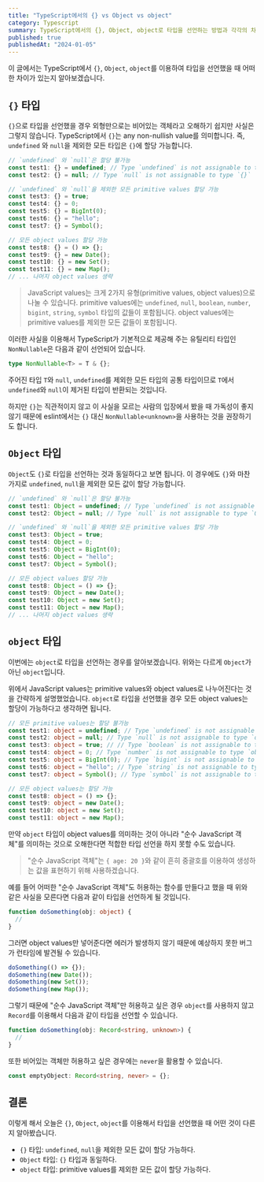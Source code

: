 ```yaml
---
title: "TypeScript에서의 {} vs Object vs object"
category: Typescript
summary: TypeScript에서의 {}, Object, object로 타입을 선언하는 방법과 각각의 차이점을 알아봅니다.
published: true
publishedAt: "2024-01-05"
---
```


이 글에서는 TypeScript에서 `{}`, `Object`, `object`를 이용하여 타입을 선언했을 때 어떠한 차이가 있는지 알아보겠습니다.

## `{}` 타입

`{}`으로 타입을 선언했을 경우 외형만으로는 비어있는 객체라고 오해하기 쉽지만 사실은 그렇지 않습니다.
TypeScript에서 `{}`는 any non-nullish value를 의미합니다. 즉, `undefined` 와 `null`을 제외한 모든 타입은 `{}`에 할당 가능합니다.

```ts
// `undefined` 와 `null`은 할당 불가능
const test1: {} = undefined; // Type `undefined` is not assignable to type `{}`.
const test2: {} = null; // Type `null` is not assignable to type `{}`

// `undefined` 와 `null`을 제외한 모든 primitive values 할당 가능
const test3: {} = true;
const test4: {} = 0;
const test5: {} = BigInt(0);
const test6: {} = "hello";
const test7: {} = Symbol();

// 모든 object values 할당 가능
const test8: {} = () => {};
const test9: {} = new Date();
const test10: {} = new Set();
const test11: {} = new Map();
// ... 나머지 object values 생략
```

> JavaScript values는 크게 2가지 유형(primitive values, object values)으로 나눌 수 있습니다.
> primitive values에는 `undefined`, `null`, `boolean`, `number`, `bigint`, `string`, `symbol` 타입의 값들이 포함됩니다.
> object values에는 primitive values를 제외한 모든 값들이 포함됩니다.

이러한 사실을 이용해서 TypeScript가 기본적으로 제공해 주는 유틸리티 타입인 `NonNullable`은 다음과 같이 선언되어 있습니다.

```ts
type NonNullable<T> = T & {};
```

주어진 타입 `T`와 `null`, `undefined`를 제외한 모든 타입의 공통 타입이므로 `T`에서 `undefined`와 `null`이 제거된 타입이 반환되는 것입니다.

하지만 `{}`는 직관적이지 않고 이 사실을 모르는 사람의 입장에서 봤을 때 가독성이 좋지 않기 때문에 eslint에서는 `{}` 대신 `NonNullable<unknown>`을 사용하는 것을 권장하기도 합니다.

## `Object` 타입

`Object`도 `{}`로 타입을 선언하는 것과 동일하다고 보면 됩니다. 이 경우에도 `{}`와 마찬가지로 `undefined`, `null`을 제외한 모든 값이 할당 가능합니다.

```ts
// `undefined` 와 `null`은 할당 불가능
const test1: Object = undefined; // Type `undefined` is not assignable to type `Object`.
const test2: Object = null; // Type `null` is not assignable to type `Object`

// `undefined` 와 `null`을 제외한 모든 primitive values 할당 가능
const test3: Object = true;
const test4: Object = 0;
const test5: Object = BigInt(0);
const test6: Object = "hello";
const test7: Object = Symbol();

// 모든 object values 할당 가능
const test8: Object = () => {};
const test9: Object = new Date();
const test10: Object = new Set();
const test11: Object = new Map();
// ... 나머지 object values 생략
```

## `object` 타입

이번에는 `object`로 타입을 선언하는 경우를 알아보겠습니다. 위와는 다르게 `Object`가 아닌 `object`입니다.

위에서 JavaScript values는 primitive values와 object values로 나누어진다는 것을 간략하게 설명했었습니다.
`object`로 타입을 선언했을 경우 모든 object values는 할당이 가능하다고 생각하면 됩니다.

```ts
// 모든 primitive values는 할당 불가능
const test1: object = undefined; // Type `undefined` is not assignable to type `object`.
const test2: object = null; // Type `null` is not assignable to type `object`.
const test3: object = true; // // Type `boolean` is not assignable to type `object`.
const test4: object = 0; // Type `number` is not assignable to type `object`.
const test5: object = BigInt(0); // Type `bigint` is not assignable to type `object`.
const test6: object = "hello"; // Type `string` is not assignable to type `object`.
const test7: object = Symbol(); // Type `symbol` is not assignable to type `object`.

// 모든 object values는 할당 가능
const test8: object = () => {};
const test9: object = new Date();
const test10: object = new Set();
const test11: object = new Map();
```

만약 `object` 타입이 object values를 의미하는 것이 아니라 "순수 JavaScript 객체"를 의미하는 것으로 오해한다면 적합한 타입 선언을 하지 못할 수도 있습니다.

> "순수 JavaScript 객체"는 `{ age: 20 }`와 같이 흔히 중괄호를 이용하여 생성하는 값을 표현하기 위해 사용하겠습니다.

예를 들어 어떠한 "순수 JavaScript 객체"도 허용하는 함수를 만들다고 했을 때 위와 같은 사실을 모른다면 다음과 같이 타입을 선언하게 될 것입니다.

```ts
function doSomething(obj: object) {
  //
}
```

그러면 object values만 넣어준다면 에러가 발생하지 않기 때문에 예상하지 못한 버그가 런타임에 발견될 수 있습니다. 

```ts
doSomething(() => {});
doSomething(new Date());
doSomething(new Set());
doSomething(new Map());
```

그렇기 때문에 "순수 JavaScript 객체"만 허용하고 싶은 경우 `object`를 사용하지 않고 `Record`를 이용해서 다음과 같이 타입을 선언할 수 있습니다.

```ts
function doSomething(obj: Record<string, unknown>) {
  //
}
```

또한 비어있는 객체만 허용하고 싶은 경우에는 `never`을 활용할 수 있습니다. 

```ts
const emptyObject: Record<string, never> = {};
```

## 결론 

이렇게 해서 오늘은 `{}`, `Object`, `object`를 이용해서 타입을 선언했을 때 어떤 것이 다른 지 알아봤습니다. 

- `{}` 타입: `undefined`, `null`을 제외한 모든 값이 할당 가능하다.
- `Object` 타입: `{}` 타입과 동일하다.
- `object` 타입: primitive values를 제외한 모든 값이 할당 가능하다.